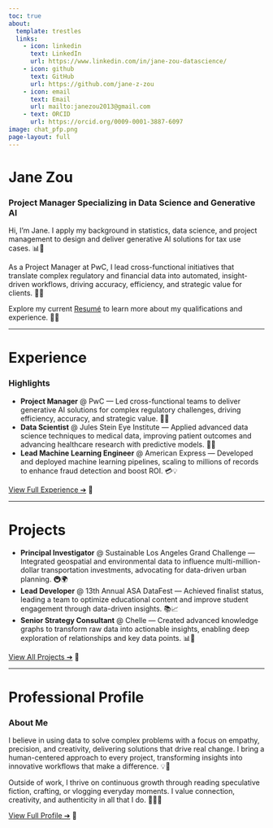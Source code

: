 ```yaml
---
toc: true 
about: 
  template: trestles 
  links: 
    - icon: linkedin 
      text: LinkedIn 
      url: https://www.linkedin.com/in/jane-zou-datascience/ 
    - icon: github 
      text: GitHub 
      url: https://github.com/jane-z-zou 
    - icon: email 
      text: Email 
      url: mailto:janezou2013@gmail.com 
    - text: ORCID 
      url: https://orcid.org/0009-0001-3887-6097 
image: chat_pfp.png 
page-layout: full 
---
```


# Jane Zou {.section}

### Project Manager Specializing in Data Science and Generative AI

Hi, I'm Jane. I apply my background in statistics, data science, and project management to design and deliver generative AI solutions for tax use cases. 📊🤖

As a Project Manager at PwC, I lead cross-functional initiatives that translate complex regulatory and financial data into automated, insight-driven workflows, driving accuracy, efficiency, and strategic value for clients. 🚀💼

Explore my current [Resumé](/DOCS/Zou,Jane%20Resume.pdf "Zou,Jane Resume.pdf") to learn more about my qualifications and experience. 📄✨

------------------------------------------------------------------------

# Experience {.section}

### Highlights

- **Project Manager** @ PwC — Led cross-functional teams to deliver generative AI solutions for complex regulatory challenges, driving efficiency, accuracy, and strategic value. 💼🤖  
- **Data Scientist** @ Jules Stein Eye Institute — Applied advanced data science techniques to medical data, improving patient outcomes and advancing healthcare research with predictive models. 🏥🔬  
- **Lead Machine Learning Engineer** @ American Express — Developed and deployed machine learning pipelines, scaling to millions of records to enhance fraud detection and boost ROI. 💳💡

[View Full Experience ➔](exp.qmd) 📑

------------------------------------------------------------------------

# Projects {.section}

- **Principal Investigator** @ Sustainable Los Angeles Grand Challenge — Integrated geospatial and environmental data to influence multi-million-dollar transportation investments, advocating for data-driven urban planning. 🚇🌍  
- **Lead Developer** @ 13th Annual ASA DataFest — Achieved finalist status, leading a team to optimize educational content and improve student engagement through data-driven insights. 📚📈  
- **Senior Strategy Consultant** @ Chelle — Created advanced knowledge graphs to transform raw data into actionable insights, enabling deep exploration of relationships and key data points. 📊🔗

[View All Projects ➔](blogs.qmd) 💼

------------------------------------------------------------------------

# Professional Profile {.section}

### About Me

I believe in using data to solve complex problems with a focus on empathy, precision, and creativity, delivering solutions that drive real change. I bring a human-centered approach to every project, transforming insights into innovative workflows that make a difference. 💡💭

Outside of work, I thrive on continuous growth through reading speculative fiction, crafting, or vlogging everyday moments. I value connection, creativity, and authenticity in all that I do. 📖🧶📸

[View Full Profile ➔](prof.qmd) 👤
